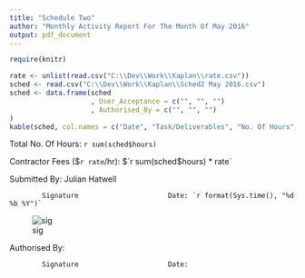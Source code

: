 ---
title: "Schedule Two"
author: "Monthly Activity Report For The Month Of May 2016"
output: pdf_document
---

```{r prologue, include=FALSE}
require(knitr)
```

```{r schedule2, echo=FALSE}
rate <- unlist(read.csv("C:\\Dev\\Work\\Kaplan\\rate.csv"))
sched <- read.csv("C:\\Dev\\Work\\Kaplan\\Sched2 May 2016.csv")
sched <- data.frame(sched
                    , User_Acceptance = c("", "", "")
                    , Authorised_By = c("", "", "")
)
kable(sched, col.names = c("Date", "Task/Deliverables", "No. Of Hours", "User Acceptance", "Remarks"))
```

Total No. Of Hours: `r sum(sched$hours)`  

Contractor Fees ($`r rate`/hr): $`r sum(sched$hours) * rate`  


Submitted By: Julian Hatwell  

            Signature                      Date: `r format(Sys.time(), "%d %b %Y")`  
  
                
![sig](sig.png)

            
  
  
  
  
  
Authorised By:  

            Signature                      Date:  